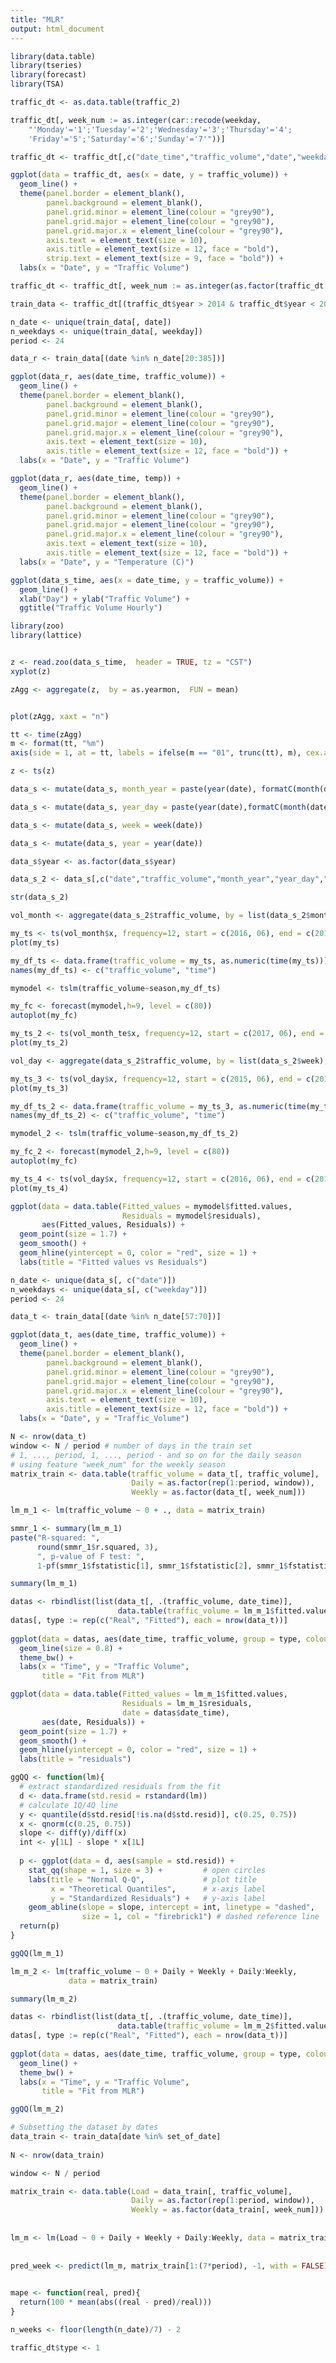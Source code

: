 ```yaml
---
title: "MLR"
output: html_document
---
```


```r
library(data.table)
library(tseries)
library(forecast)
library(TSA)
```

```r
traffic_dt <- as.data.table(traffic_2)

traffic_dt[, week_num := as.integer(car::recode(weekday,
    "'Monday'='1';'Tuesday'='2';'Wednesday'='3';'Thursday'='4';
    'Friday'='5';'Saturday'='6';'Sunday'='7'"))]

traffic_dt <- traffic_dt[,c("date_time","traffic_volume","date","weekday","year","temp")]
```

```r
ggplot(data = traffic_dt, aes(x = date, y = traffic_volume)) +
  geom_line() + 
  theme(panel.border = element_blank(),
        panel.background = element_blank(),
        panel.grid.minor = element_line(colour = "grey90"),
        panel.grid.major = element_line(colour = "grey90"),
        panel.grid.major.x = element_line(colour = "grey90"),
        axis.text = element_text(size = 10),
        axis.title = element_text(size = 12, face = "bold"),
        strip.text = element_text(size = 9, face = "bold")) +
  labs(x = "Date", y = "Traffic Volume")
```
```r
traffic_dt <- traffic_dt[, week_num := as.integer(as.factor(traffic_dt[, weekday]))]
```

```r
train_data <- traffic_dt[(traffic_dt$year > 2014 & traffic_dt$year < 2018)]

n_date <- unique(train_data[, date])
n_weekdays <- unique(train_data[, weekday])
period <- 24

data_r <- train_data[(date %in% n_date[20:385])]
```

```r
ggplot(data_r, aes(date_time, traffic_volume)) +
  geom_line() +
  theme(panel.border = element_blank(),
        panel.background = element_blank(),
        panel.grid.minor = element_line(colour = "grey90"),
        panel.grid.major = element_line(colour = "grey90"),
        panel.grid.major.x = element_line(colour = "grey90"),
        axis.text = element_text(size = 10),
        axis.title = element_text(size = 12, face = "bold")) +
  labs(x = "Date", y = "Traffic Volume")
```

```r
ggplot(data_r, aes(date_time, temp)) +
  geom_line() +
  theme(panel.border = element_blank(),
        panel.background = element_blank(),
        panel.grid.minor = element_line(colour = "grey90"),
        panel.grid.major = element_line(colour = "grey90"),
        panel.grid.major.x = element_line(colour = "grey90"),
        axis.text = element_text(size = 10),
        axis.title = element_text(size = 12, face = "bold")) +
  labs(x = "Date", y = "Temperature (C)")
```



```r
ggplot(data_s_time, aes(x = date_time, y = traffic_volume)) +
  geom_line() +
  xlab("Day") + ylab("Traffic Volume") +
  ggtitle("Traffic Volume Hourly")
```

```r
library(zoo)
library(lattice)


z <- read.zoo(data_s_time,  header = TRUE, tz = "CST")
xyplot(z)

zAgg <- aggregate(z,  by = as.yearmon,  FUN = mean)


plot(zAgg, xaxt = "n")

tt <- time(zAgg)
m <- format(tt, "%m")
axis(side = 1, at = tt, labels = ifelse(m == "01", trunc(tt), m), cex.axis = .7)
```

```r
z <- ts(z)
```

```r
data_s <- mutate(data_s, month_year = paste(year(date), formatC(month(date), width = 2, flag = "0")))

data_s <- mutate(data_s, year_day = paste(year(date),formatC(month(date), width = 2, flag = "0"), formatC(day(date),width = 2, flag = "0")))

data_s <- mutate(data_s, week = week(date))

data_s <- mutate(data_s, year = year(date))

data_s$year <- as.factor(data_s$year)

data_s_2 <- data_s[,c("date","traffic_volume","month_year","year_day","week","year")]

str(data_s_2)
```
```r
vol_month <- aggregate(data_s_2$traffic_volume, by = list(data_s_2$month_year), FUN = function(x) mean(x, na.rm=T))

my_ts <- ts(vol_month$x, frequency=12, start = c(2016, 06), end = c(2017, 06))
plot(my_ts)
```
```r
my_df_ts <- data.frame(traffic_volume = my_ts, as.numeric(time(my_ts)))
names(my_df_ts) <- c("traffic_volume", "time")

mymodel <- tslm(traffic_volume~season,my_df_ts)

my_fc <- forecast(mymodel,h=9, level = c(80))
autoplot(my_fc)

my_ts_2 <- ts(vol_month_te$x, frequency=12, start = c(2017, 06), end = c(2018, 03))
plot(my_ts_2)
```

```r
vol_day <- aggregate(data_s_2$traffic_volume, by = list(data_s_2$week), FUN = function(x) mean(x, na.rm=T))

my_ts_3 <- ts(vol_day$x, frequency=12, start = c(2015, 06), end = c(2017, 06))
plot(my_ts_3)

my_df_ts_2 <- data.frame(traffic_volume = my_ts_3, as.numeric(time(my_ts_3)))
names(my_df_ts_2) <- c("traffic_volume", "time")

mymodel_2 <- tslm(traffic_volume~season,my_df_ts_2)

my_fc_2 <- forecast(mymodel_2,h=9, level = c(80))
autoplot(my_fc)

my_ts_4 <- ts(vol_day$x, frequency=12, start = c(2016, 06), end = c(2018, 03))
plot(my_ts_4)
```

```r
ggplot(data = data.table(Fitted_values = mymodel$fitted.values,
                         Residuals = mymodel$residuals),
       aes(Fitted_values, Residuals)) +
  geom_point(size = 1.7) +
  geom_smooth() +
  geom_hline(yintercept = 0, color = "red", size = 1) +
  labs(title = "Fitted values vs Residuals")
```
```r

n_date <- unique(data_s[, c("date")])
n_weekdays <- unique(data_s[, c("weekday")])
period <- 24
```

```r
data_t <- train_data[(date %in% n_date[57:70])]

ggplot(data_t, aes(date_time, traffic_volume)) +
  geom_line() +
  theme(panel.border = element_blank(),
        panel.background = element_blank(),
        panel.grid.minor = element_line(colour = "grey90"),
        panel.grid.major = element_line(colour = "grey90"),
        panel.grid.major.x = element_line(colour = "grey90"),
        axis.text = element_text(size = 10),
        axis.title = element_text(size = 12, face = "bold")) +
  labs(x = "Date", y = "Traffic_Volume")
```

```r
N <- nrow(data_t)
window <- N / period # number of days in the train set
# 1, ..., period, 1, ..., period - and so on for the daily season 
# using feature "week_num" for the weekly season
matrix_train <- data.table(traffic_volume = data_t[, traffic_volume],
                           Daily = as.factor(rep(1:period, window)),
                           Weekly = as.factor(data_t[, week_num]))
```
```r
lm_m_1 <- lm(traffic_volume ~ 0 + ., data = matrix_train)

smmr_1 <- summary(lm_m_1)
paste("R-squared: ",
      round(smmr_1$r.squared, 3),
      ", p-value of F test: ",
      1-pf(smmr_1$fstatistic[1], smmr_1$fstatistic[2], smmr_1$fstatistic[3]))

summary(lm_m_1)
```
```r
datas <- rbindlist(list(data_t[, .(traffic_volume, date_time)],
                        data.table(traffic_volume = lm_m_1$fitted.values, data_time = data_t[, date_time])))
datas[, type := rep(c("Real", "Fitted"), each = nrow(data_t))]
 
ggplot(data = datas, aes(date_time, traffic_volume, group = type, colour = type)) +
  geom_line(size = 0.8) +
  theme_bw() +
  labs(x = "Time", y = "Traffic Volume",
       title = "Fit from MLR")
```
```r
ggplot(data = data.table(Fitted_values = lm_m_1$fitted.values,
                         Residuals = lm_m_1$residuals,
                         date = datas$date_time),
       aes(date, Residuals)) +
  geom_point(size = 1.7) +
  geom_smooth() +
  geom_hline(yintercept = 0, color = "red", size = 1) +
  labs(title = "residuals")
```
```r
ggQQ <- function(lm){
  # extract standardized residuals from the fit
  d <- data.frame(std.resid = rstandard(lm))
  # calculate 1Q/4Q line
  y <- quantile(d$std.resid[!is.na(d$std.resid)], c(0.25, 0.75))
  x <- qnorm(c(0.25, 0.75))
  slope <- diff(y)/diff(x)
  int <- y[1L] - slope * x[1L]
  
  p <- ggplot(data = d, aes(sample = std.resid)) +
    stat_qq(shape = 1, size = 3) +         # open circles
    labs(title = "Normal Q-Q",             # plot title
         x = "Theoretical Quantiles",      # x-axis label
         y = "Standardized Residuals") +   # y-axis label
    geom_abline(slope = slope, intercept = int, linetype = "dashed",
                size = 1, col = "firebrick1") # dashed reference line
  return(p)
}
```

```r
ggQQ(lm_m_1)
```
```r
lm_m_2 <- lm(traffic_volume ~ 0 + Daily + Weekly + Daily:Weekly,
             data = matrix_train)

summary(lm_m_2)
```

```r
datas <- rbindlist(list(data_t[, .(traffic_volume, date_time)],
                        data.table(traffic_volume = lm_m_2$fitted.values, data_time = data_t[, date_time])))
datas[, type := rep(c("Real", "Fitted"), each = nrow(data_t))]
 
ggplot(data = datas, aes(date_time, traffic_volume, group = type, colour = type)) +
  geom_line() +
  theme_bw() +
  labs(x = "Time", y = "Traffic Volume",
       title = "Fit from MLR")
```

```r
ggQQ(lm_m_2)
```
```r

# Subsetting the dataset by dates
data_train <- train_data[date %in% set_of_date]
  
N <- nrow(data_train)

window <- N / period 

matrix_train <- data.table(Load = data_train[, traffic_volume],
                           Daily = as.factor(rep(1:period, window)),
                           Weekly = as.factor(data_train[, week_num]))
  
  
lm_m <- lm(Load ~ 0 + Daily + Weekly + Daily:Weekly, data = matrix_train)
  
 
pred_week <- predict(lm_m, matrix_train[1:(7*period), -1, with = FALSE])
  

```

```r
mape <- function(real, pred){
  return(100 * mean(abs((real - pred)/real)))
}

n_weeks <- floor(length(n_date)/7) - 2

traffic_dt$type <- 1
```

```r

 

```
